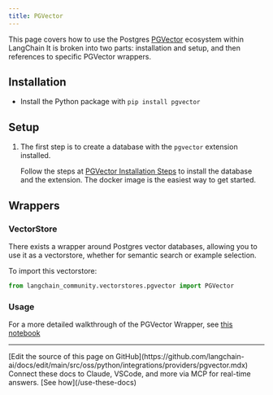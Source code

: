 ```yaml
---
title: PGVector
---
```


This page covers how to use the Postgres [PGVector](https://github.com/pgvector/pgvector) ecosystem within LangChain
It is broken into two parts: installation and setup, and then references to specific PGVector wrappers.

## Installation
- Install the Python package with `pip install pgvector`


## Setup
1. The first step is to create a database with the `pgvector` extension installed.

    Follow the steps at [PGVector Installation Steps](https://github.com/pgvector/pgvector#installation) to install the database and the extension. The docker image is the easiest way to get started.

## Wrappers

### VectorStore

There exists a wrapper around Postgres vector databases, allowing you to use it as a vectorstore,
whether for semantic search or example selection.

To import this vectorstore:
```python
from langchain_community.vectorstores.pgvector import PGVector
```

### Usage

For a more detailed walkthrough of the PGVector Wrapper, see [this notebook](/oss/python/integrations/vectorstores/pgvector)

---

<Callout icon="pen-to-square" iconType="regular">
    [Edit the source of this page on GitHub](https://github.com/langchain-ai/docs/edit/main/src/oss/python/integrations/providers/pgvector.mdx)
</Callout>
<Tip icon="terminal" iconType="regular">
    Connect these docs to Claude, VSCode, and more via MCP for    real-time answers. [See how](/use-these-docs)
</Tip>
